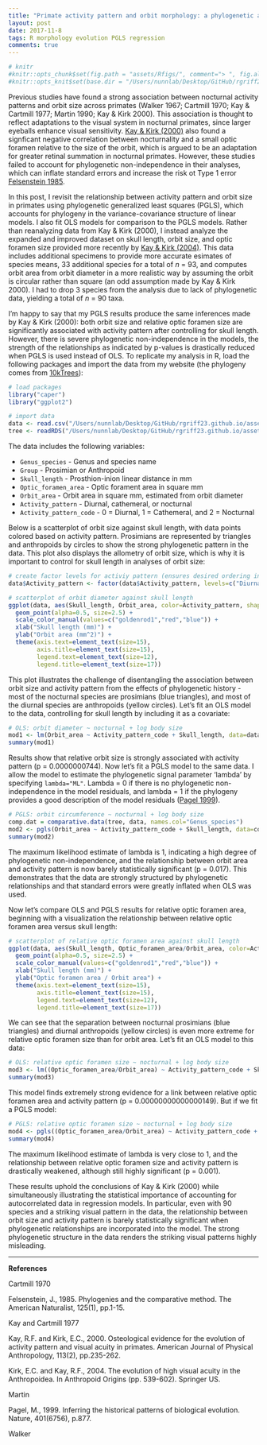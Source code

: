 ```yaml
---
title: "Primate activity pattern and orbit morphology: a phylogenetic analysis of data from Kay & Kirk (2004)"
layout: post
date: 2017-11-8
tags: R morphology evolution PGLS regression
comments: true
---
```


```r
# knitr
#knitr::opts_chunk$set(fig.path = "assets/Rfigs/", comment="> ", fig.align = 'center')
#knitr::opts_knit$set(base.dir = "/Users/nunnlab/Desktop/GitHub/rgriff23.github.io/", base.url = "/")
```

Previous studies have found a strong association between nocturnal activity patterns and orbit size across primates (Walker 1967; Cartmill 1970; Kay & Cartmill 1977; Martin 1990; Kay & Kirk 2000). This association is thought to reflect adaptations to the visual system in nocturnal primates, since larger eyeballs enhance visual sensitivity. [Kay & Kirk (2000)](https://www.ncbi.nlm.nih.gov/pubmed/11002207) also found a signficant negative correlation between nocturnality and a small optic foramen relative to the size of the orbit, which is argued to be an adaptation for greater retinal summation in nocturnal primates. However, these studies failed to account for phylogenetic non-independence in their analyses, which can inflate standard errors and increase the risk ot Type 1 error [Felsenstein 1985](http://www.journals.uchicago.edu/doi/abs/10.1086/284325). 

In this post, I revisit the relationship between activity pattern and orbit size in primates using phylogenetic generalized least squares (PGLS), which accounts for phylogeny in the variance-covariance structure of linear models. I also fit OLS models for comparison to the PGLS models. Rather than reanalyzing data from Kay & Kirk (2000), I instead analyze the expanded and improved dataset on skull length, orbit size, and optic foramen size provided more recently by [Kay & Kirk (2004)](https://link.springer.com/chapter/10.1007/978-1-4419-8873-7_20). This data includes additional specimens to provide more accurate esimates of species means, 33 additional species for a total of *n* = 93, and computes orbit area from orbit diameter in a more realistic way by assuming the orbit is circular rather than square (an odd assumption made by Kay & Kirk 2000). I had to drop 3 species from the analysis due to lack of phylogenetic data, yielding a total of *n* = 90 taxa.

I'm happy to say that my PGLS results produce the same inferences made by Kay & Kirk (2000): both orbit size and relative optic foramen size are significantly associated with activity pattern after controlling for skull length. However, there is severe phylogenetic non-independence in the models, the strength of the relationships as indicated by p-values is drastically reduced when PGLS is used instead of OLS. To replicate my analysis in R, load the following packages and import the data from my website (the phylogeny comes from [10kTrees](http://10ktrees.nunn-lab.org/)):

```r
# load packages
library("caper")
library("ggplot2")

# import data
data <- read.csv("/Users/nunnlab/Desktop/GitHub/rgriff23.github.io/assets/data/kaykirk2004.csv")
tree <- readRDS("/Users/nunnlab/Desktop/GitHub/rgriff23.github.io/assets/Rds/kaykirk2004_tree.Rds")
```

The data includes the following variables: 

- `Genus_species` - Genus and species name
- `Group` - Prosimian or Anthropoid
- `Skull_length` - Prosthion-inion linear distance in mm
- `Optic_foramen_area` - Optic forament area in square mm
- `Orbit_area` - Orbit area in square mm, estimated from orbit diameter
- `Activity_pattern` - Diurnal, cathemeral, or nocturnal
- `Activity_pattern_code` - 0 = Diurnal, 1 = Cathemeral, and 2 = Nocturnal

Below is a scatterplot of orbit size against skull length, with data points colored based on activity pattern. Prosimians are represented by triangles and anthropoids by circles to show the strong phylogenetic pattern in the data. This plot also displays the allometry of orbit size, which is why it is important to control for skull length in analyses of orbit size:

```r
# create factor levels for activiy pattern (ensures desired ordering in plot legend)
data$Activity_pattern <- factor(data$Activity_pattern, levels=c("Diurnal","Cathemeral","Nocturnal"))

# scatterplot of orbit diameter against skull length
ggplot(data, aes(Skull_length, Orbit_area, color=Activity_pattern, shape=Group)) +
  geom_point(alpha=0.5, size=2.5) +
  scale_color_manual(values=c("goldenrod1","red","blue")) +
  xlab("Skull length (mm)") +
  ylab("Orbit area (mm^2)") +
  theme(axis.text=element_text(size=15),
        axis.title=element_text(size=15),
        legend.text=element_text(size=12),
        legend.title=element_text(size=17))
```

This plot illustrates the challenge of disentangling the association between orbit size and activity pattern from the effects of phylogenetic history - most of the nocturnal species are prosimians (blue triangles), and most of the diurnal species are anthropoids (yellow circles). Let's fit an OLS model to the data, controlling for skull length by including it as a covariate:

```r
# OLS: orbit diameter ~ nocturnal + log body size
mod1 <- lm(Orbit_area ~ Activity_pattern_code + Skull_length, data=data)
summary(mod1)
```

Results show that relative orbit size is strongly associated with activity pattern (p = 0.0000000744). Now let's fit a PGLS model to the same data. I allow the model to estimate the phylogenetic signal parameter 'lambda' by specifying `lambda="ML"`. Lambda = 0 if there is no phylogenetic non-independence in the model residuals, and lambda = 1 if the phylogeny provides a good description of the model residuals ([Pagel 1999](https://search.proquest.com/openview/65a6b308bf6477629bc74326dd8d0b01/1?pq-origsite=gscholar&cbl=40569)). 

```r
# PGLS: orbit circumference ~ nocturnal + log body size
comp.dat = comparative.data(tree, data, names.col="Genus_species")
mod2 <- pgls(Orbit_area ~ Activity_pattern_code + Skull_length, data=comp.dat, lambda="ML")
summary(mod2)
```

The maximum likelihood estimate of lambda is 1, indicating a high degree of phylogenetic non-independence, and the relationship between orbit area and activity pattern is now barely statistically significant (p = 0.017). This demonstrates that the data are strongly structured by phylogenetic relationships and that standard errors were greatly inflated when OLS was used.

Now let's compare OLS and PGLS results for relative optic foramen area, beginning with a visualization the relationship between relative optic foramen area versus skull length:

```r
# scatterplot of relative optic foramen area against skull length
ggplot(data, aes(Skull_length, Optic_foramen_area/Orbit_area, color=Activity_pattern, shape=Group)) +
  geom_point(alpha=0.5, size=2.5) +
  scale_color_manual(values=c("goldenrod1","red","blue")) +
  xlab("Skull length (mm)") +
  ylab("Optic foramen area / Orbit area") +
  theme(axis.text=element_text(size=15),
        axis.title=element_text(size=15),
        legend.text=element_text(size=12),
        legend.title=element_text(size=17))
```

We can see that the separation between nocturnal prosimians (blue triangles) and diurnal anthropoids (yellow circles) is even more extreme for relative optic foramen size than for orbit area. Let's fit an OLS model to this data:

```r
# OLS: relative optic foramen size ~ nocturnal + log body size
mod3 <- lm((Optic_foramen_area/Orbit_area) ~ Activity_pattern_code + Skull_length, data=data)
summary(mod3)
```

This model finds extremely strong evidence for a link between relative optic foramen area and activity pattern (p = 0.00000000000000149). But if we fit a PGLS model:  

```r
# PGLS: relative optic foramen size ~ nocturnal + log body size
mod4 <- pgls((Optic_foramen_area/Orbit_area) ~ Activity_pattern_code + Skull_length, data=comp.dat, lambda="ML")
summary(mod4)
```

The maximum likelihood estimate of lambda is very close to 1, and the relationship between relative optic foramen size and activity pattern is drastically weakened, although still highly significant (p = 0.001).

These results uphold the conclusions of Kay & Kirk (2000) while simultaneously illustrating the statistical importance of accounting for autocorrelated data in regression models. In particular, even with 90 species and a striking visual pattern in the data, the relationship between orbit size and activity pattern is barely statistically significant when phylogenetic relationships are incorporated into the model. The strong phylogenetic structure in the data renders the striking visual patterns highly misleading. 

___

**References**

Cartmill 1970

Felsenstein, J., 1985. Phylogenies and the comparative method. The American Naturalist, 125(1), pp.1-15.

Kay and Cartmill 1977

Kay, R.F. and Kirk, E.C., 2000. Osteological evidence for the evolution of activity pattern and visual acuity in primates. American Journal of Physical Anthropology, 113(2), pp.235-262.

Kirk, E.C. and Kay, R.F., 2004. The evolution of high visual acuity in the Anthropoidea. In Anthropoid Origins (pp. 539-602). Springer US.

Martin

Pagel, M., 1999. Inferring the historical patterns of biological evolution. Nature, 401(6756), p.877.

Walker

